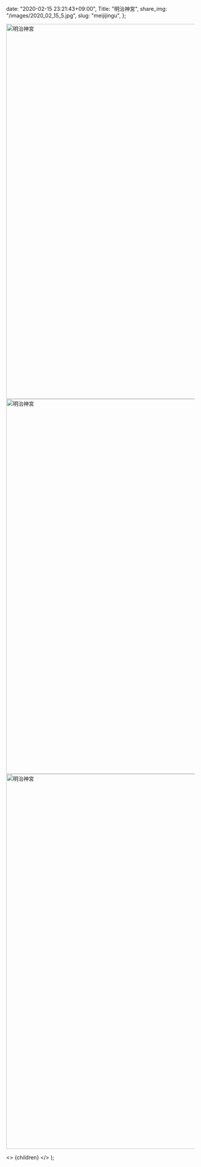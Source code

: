 
  date: "2020-02-15 23:21:43+09:00",
  Title: "明治神宮",
  share_img: "/images/2020_02_15_5.jpg",
  slug: "meijijingu",
};

<img src="/images/2020_02_15_4.jpg" alt="明治神宮" width="1500" height="1000" loading="lazy" />
<img src="/images/2020_02_15_5.jpg" alt="明治神宮" width="1500" height="1000" loading="lazy" />
<img src="/images/2020_02_15_6.jpg" alt="明治神宮" width="1500" height="1000" loading="lazy" />

  <>
    <Head>
      <title>{meta.Title} | 異郷好実</title>
    </Head>
    <PostLayout meta={meta}>{children}</PostLayout>
  </>
);
